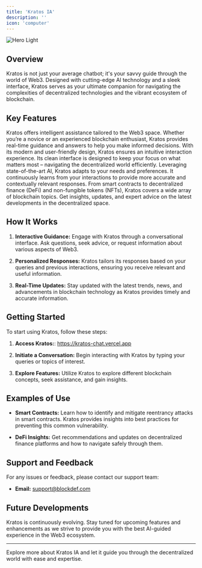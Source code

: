 ```yaml
---
title: 'Kratos IA'
description: ''
icon: 'computer'
---
```


<img
  className="block"
  src="/images/chatbot.svg"
  alt="Hero Light"
/>

## Overview

Kratos is not just your average chatbot; it's your savvy guide through the world of Web3. Designed with cutting-edge AI technology and a sleek interface, Kratos serves as your ultimate companion for navigating the complexities of decentralized technologies and the vibrant ecosystem of blockchain.

## Key Features


<CardGroup cols={2}>
  <Card title="Intelligent Assistance">
    Kratos offers intelligent assistance tailored to the Web3 space. Whether you’re a novice or an experienced blockchain enthusiast, Kratos provides real-time guidance and answers to help you make informed decisions.
  </Card>
  <Card title="Sleek Design">
    With its modern and user-friendly design, Kratos ensures an intuitive interaction experience. Its clean interface is designed to keep your focus on what matters most – navigating the decentralized world efficiently.
  </Card>
   <Card title="Cutting-Edge AI Technology">
    Leveraging state-of-the-art AI, Kratos adapts to your needs and preferences. It continuously learns from your interactions to provide more accurate and contextually relevant responses.
  </Card>
  <Card title="Comprehensive Blockchain Insights">
    From smart contracts to decentralized finance (DeFi) and non-fungible tokens (NFTs), Kratos covers a wide array of blockchain topics. Get insights, updates, and expert advice on the latest developments in the decentralized space.
  </Card>
</CardGroup>


## How It Works

1. **Interactive Guidance:** Engage with Kratos through a conversational interface. Ask questions, seek advice, or request information about various aspects of Web3.

2. **Personalized Responses:** Kratos tailors its responses based on your queries and previous interactions, ensuring you receive relevant and useful information.

3. **Real-Time Updates:** Stay updated with the latest trends, news, and advancements in blockchain technology as Kratos provides timely and accurate information.

## Getting Started

To start using Kratos, follow these steps:

1. **Access Kratos:**: https://kratos-chat.vercel.app

2. **Initiate a Conversation:** Begin interacting with Kratos by typing your queries or topics of interest.

3. **Explore Features:** Utilize Kratos to explore different blockchain concepts, seek assistance, and gain insights.

## Examples of Use

- **Smart Contracts:** Learn how to identify and mitigate reentrancy attacks in smart contracts. Kratos provides insights into best practices for preventing this common vulnerability.

- **DeFi Insights:** Get recommendations and updates on decentralized finance platforms and how to navigate safely through them.

## Support and Feedback

For any issues or feedback, please contact our support team:

- **Email:** [support@blockdef.com](mailto:support@blockdef.com)

## Future Developments

Kratos is continuously evolving. Stay tuned for upcoming features and enhancements as we strive to provide you with the best AI-guided experience in the Web3 ecosystem.

---

Explore more about Kratos IA and let it guide you through the decentralized world with ease and expertise.
